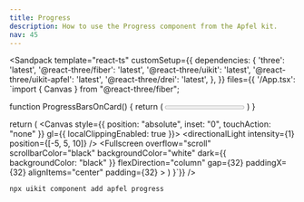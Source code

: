 ```yaml
---
title: Progress
description: How to use the Progress component from the Apfel kit.
nav: 45
---
```


<Sandpack
  template="react-ts"
  customSetup={{
    dependencies: {
      'three': 'latest',
      '@react-three/fiber': 'latest',
      '@react-three/uikit': 'latest',
      '@react-three/uikit-apfel': 'latest',
      '@react-three/drei': 'latest',
    },
  }}
  files={{
    '/App.tsx': `import { Canvas } from "@react-three/fiber";

function ProgressBarsOnCard() {
  return (
    <Card width={200} borderRadius={32} padding={16} flexDirection="column" gapRow={16}>
      <Progress value={0} />
      <Progress value={0.25} />
      <Progress value={0.5} />
      <Progress value={0.75} />
      <Progress value={1} />
    </Card>
  )
}

  return (
    <Canvas style={{ position: "absolute", inset: "0", touchAction: "none" }} gl={{ localClippingEnabled: true }}>
      <ambientLight intensity={0.5} />
      <directionalLight intensity={1} position={[-5, 5, 10]} />
      <Defaults>
        <Fullscreen
          overflow="scroll"
          scrollbarColor="black"
          backgroundColor="white"
          dark={{ backgroundColor: "black" }}
          flexDirection="column"
          gap={32}
          paddingX={32}
          alignItems="center"
          padding={32}
        >
          <ProgressBarsOnCard />
        </Fullscreen>
      </Defaults>
    </Canvas>
  )
}`}}
/>

```bash
npx uikit component add apfel progress
```